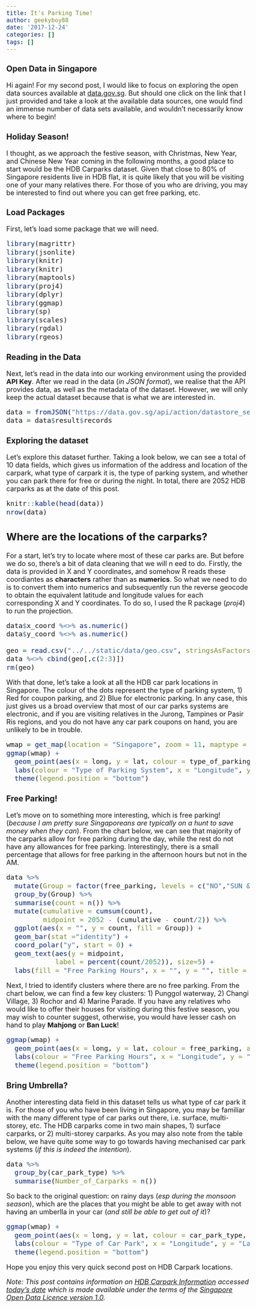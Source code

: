 ```yaml
---
title: It's Parking Time!
author: geekyboy88
date: '2017-12-24'
categories: []
tags: []
---
```


<style type="text/css">

body, td {
   font-size: 18px;
}
code.r{
  font-size: 18px;
}
pre {
  font-size: 18px
}
</style>

### Open Data in Singapore

Hi again! For my second post, I would like to focus on exploring the open data sources available at [data.gov.sg](https://www.data.gov.sg/). But should one click on the link that I just provided and take a look at the available data sources, one would find an immense number of data sets available, and wouldn't necessarily know where to begin!

### Holiday Season!

I thought, as we approach the festive season, with Christmas, New Year, and Chinese New Year coming in the following months, a good place to start would be the HDB Carparks dataset. Given that close to 80% of Singapore residents live in HDB flat, it is quite likely that you will be visiting one of your many relatives there. For those of you who are driving, you may be interested to find out where you can get free parking, etc.

### Load Packages

First, let's load some package that we will need.

```r
library(magrittr)
library(jsonlite)
library(knitr)
library(knitr)
library(maptools)
library(proj4)
library(dplyr)
library(ggmap)
library(sp)
library(scales)
library(rgdal)
library(rgeos)
```

### Reading in the Data

Next, let's read in the data into our working environment using the provided __API Key__. After we read in the data (_in JSON format_), we realise that the API provides data, as well as the metadata of the dataset. However, we will only keep the actual dataset because that is what we are interested in. 

```r
data = fromJSON("https://data.gov.sg/api/action/datastore_search?resource_id=139a3035-e624-4f56-b63f-89ae28d4ae4c&limit=2502")
data = data$result$records
```

### Exploring the dataset

Let's explore this dataset further. Taking a look below, we can see a total of 10 data fields, which gives us information of the address and location of the carpark, what type of carpark it is, the type of parking system, and whether you can park there for free or during the night. In total, there are 2052 HDB carparks as at the date of this post.

```r
knitr::kable(head(data))
nrow(data)
```

## Where are the locations of the carparks?

For a start, let’s try to locate where most of these car parks are. But before we do so, there’s a bit of data cleaning that we will n eed to do. Firstly, the data is provided in X and Y coordinates, and somehow R reads these coordiantes as __characters__ rather than as __numerics__. So what we need to do is to convert them into numerics and subsequently run the reverse geocode to obtain the equivalent latitude and longitude values for each corresponding X and Y coordinates. To do so, I used the R package (_proj4_) to run the projection.

```r
data$x_coord %<>% as.numeric()
data$y_coord %<>% as.numeric()

geo = read.csv("../../static/data/geo.csv", stringsAsFactors = F)
data %<>% cbind(geo[,c(2:3)])
rm(geo)
```

With that done, let’s take a look at all the HDB car park locations in Singapore. The colour of the dots represent the type of parking system, 1) Red for coupon parking, and 2) Blue for electronic parking. In any case, this just gives us a broad overview that most of our car parks systems are electronic, and if you are visiting relatives in the Jurong, Tampines or Pasir Ris regions, and you do not have any car park coupons on hand, you are unlikely to be in trouble.

```r
wmap = get_map(location = "Singapore", zoom = 11, maptype = "terrain", source = "google")
ggmap(wmap) +
  geom_point(aes(x = long, y = lat, colour = type_of_parking_system), data = data, size = 1) +
  labs(colour = "Type of Parking System", x = "Longitude", y = "Latitude") +
  theme(legend.position = "bottom")
```

### Free Parking!

Let’s move on to something more interesting, which is free parking! (_because I am pretty sure Singaporeans are typically on a hunt to save money when they can_). From the chart below, we can see that majority of the carparks allow for free parking during the day, while the rest do not have any allowances for free parking. Interestingly, there is a small percentage that allows for free parking in the afternoon hours but not in the AM.

```r
data %>%
  mutate(Group = factor(free_parking, levels = c("NO","SUN & PH FR 1PM-10.30PM","SUN & PH FR 7AM-10.30PM"))) %>%
  group_by(Group) %>%
  summarise(count = n()) %>%
  mutate(cumulative = cumsum(count),
         midpoint = 2052 - (cumulative - count/2)) %>%
  ggplot(aes(x = "", y = count, fill = Group)) +
  geom_bar(stat ="identity") +
  coord_polar("y", start = 0) +
  geom_text(aes(y = midpoint, 
            label = percent(count/2052)), size=5) +
  labs(fill = "Free Parking Hours", x = "", y = "", title = "Proportion of HDB Carparks by Free Parking Hours")
```

Next, I tried to identify clusters where there are no free parking. From the chart below, we can find a few key clusters: 1) Punggol waterway, 2) Changi Village, 3) Rochor and 4) Marine Parade. If you have any relatives who would like to offer their houses for visiting during this festive season, you may wish to counter suggest, otherwise, you would have lesser cash on hand to play __Mahjong__ or __Ban Luck__!

```r
ggmap(wmap) +
  geom_point(aes(x = long, y = lat, colour = free_parking, alpha = 0.3), data = data, size = 1) +
  labs(colour = "Free Parking Hours", x = "Longitude", y = "Latitude") +
  theme(legend.position = "bottom")
```

### Bring Umbrella?

Another interesting data field in this dataset tells us what type of car park it is. For those of you who have been living in Singapore, you may be familiar with the many different type of car parks out there, i.e. surface, multi-storey, etc. The HDB carparks come in two main shapes, 1) surface carparks, or 2) multi-storey carparks. As you may also note from the table below, we have quite some way to go towards having mechanised car park systems (_if this is indeed the intention_).

```r
data %>%
  group_by(car_park_type) %>%
  summarise(Number_of_Carparks = n())
```

So back to the original question: on rainy days (_esp during the monsoon season_), which are the places that you might be able to get away with not having an umberlla in your car (_and still be able to get out of it_)?

```r
ggmap(wmap) +
  geom_point(aes(x = long, y = lat, colour = car_park_type, alpha = 0.3), data = data, size = 1) +
  labs(colour = "Type of Car Park", x = "Longitude", y = "Latitude") +
  theme(legend.position = "bottom")
```


Hope you enjoy this very quick second post on HDB Carpark locations. 


_Note: This post contains information on [HDB Carpark Information](https://data.gov.sg/dataset/hdb-carpark-information?view_id=398e65ae-e2cb-4312-8651-6e65d6f19ed1&resource_id=139a3035-e624-4f56-b63f-89ae28d4ae4c) accessed [today's date](https://www.google.com.sg/search?q=today%27s+date&oq=today%27s+date&aqs=chrome..69i57.1121j0j7&sourceid=chrome&ie=UTF-8) which is made available under the terms of the [Singapore Open Data Licence version 1.0](https://data.gov.sg/open-data-licence)._
